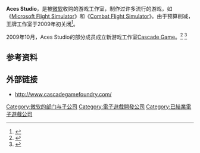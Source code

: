 {{NoteTA
| G1=Games
}}
{{Infobox company
| name = Aces Studio
| logo =
| caption =
| type =
| foundation =
| location =
| key_people =
| industry =
| products = [[Microsoft_Flight_Simulator|Microsoft Flight Simulator]]<br>[[Combat_Flight_Simulator|Combat Flight Simulator]]
| revenue =
| operating_income =
| net_income =
| owner = [[Microsoft|Microsoft]]
| num_employees =
| parent =
| divisions =
| subsid =
| homepage =
}}

'''Aces Studio'''，是被[[微软|微软]]收购的游戏工作室，制作过许多流行的游戏，如《[[Microsoft_Flight_Simulator|Microsoft Flight Simulator]]》和《[[Combat_Flight_Simulator|Combat Flight Simulator]]》。由于预算削减，王牌工作室于2009年初关闭<ref name="Ref_Three">{{cite web |url=http://games.ign.com/objects/792/792289.html |title=存档副本 |accessdate=2011-07-05 |deadurl=yes |archiveurl=https://web.archive.org/web/20111105000554/http://games.ign.com/objects/792/792289.html |archivedate=2011-11-05 }}</ref>。

2009年10月，Aces Studio的部分成员成立新游戏工作室[[Cascade_Game|Cascade Game]]。<ref name="Ref_One">{{Cite web |url=http://www.flightsimulatornetwork.com/group/flightsimulatornews/forum/topics/breaking-news-aces-studio |title=存档副本 |accessdate=2009-12-03 |archive-date=2009-12-03 |archive-url=https://web.archive.org/web/20091203152226/http://www.flightsimulatornetwork.com/group/flightsimulatornews/forum/topics/breaking-news-aces-studio |dead-url=yes }}</ref>
<ref name="Ref_Two">{{cite web |url=http://www.cascadegamefoundry.com/press_release/ |title=存档副本 |accessdate=2011-07-05 |deadurl=yes |archiveurl=https://web.archive.org/web/20110708122902/http://www.cascadegamefoundry.com/press_release/ |archivedate=2011-07-08 }}</ref>

== 参考资料 ==
{{reflist}}

== 外部链接 ==

* http://www.cascadegamefoundry.com/{{Wayback|url=http://www.cascadegamefoundry.com/ |date=20151120210229 }}

{{Microsoft Studios}}

{{DEFAULTSORT:Aces Studio}}
[[Category:微软的部门与子公司|Category:微软的部门与子公司]]
[[Category:電子遊戲開發公司|Category:電子遊戲開發公司]]
[[Category:已結業電子遊戲公司|Category:已結業電子遊戲公司]]


{{Microsoft-stub}}
{{US-videogame-company-stub}}